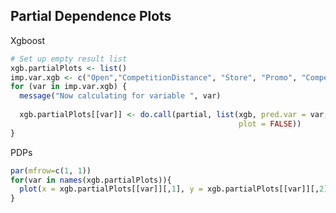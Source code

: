 
## Partial Dependence Plots ##

Xgboost
```r
# Set up empty result list
xgb.partialPlots <- list()
imp.var.xgb <- c("Open","CompetitionDistance", "Store", "Promo", "CompetitionSinceDate", "Date", "Promo2SinceDate", "StoreType", "Assortment", "Promo2", "DayOfWeek", "StoreAssortmentMatch")
for (var in imp.var.xgb) {
  message("Now calculating for variable ", var)
  
  xgb.partialPlots[[var]] <- do.call(partial, list(xgb, pred.var = var, type = "auto", 
                                                   plot = FALSE))
}
```
PDPs
```r
par(mfrow=c(1, 1))
for(var in names(xgb.partialPlots)){
  plot(x = xgb.partialPlots[[var]][,1], y = xgb.partialPlots[[var]][,2], type = "l", xlab = var, ylab="Sales")
}
```


